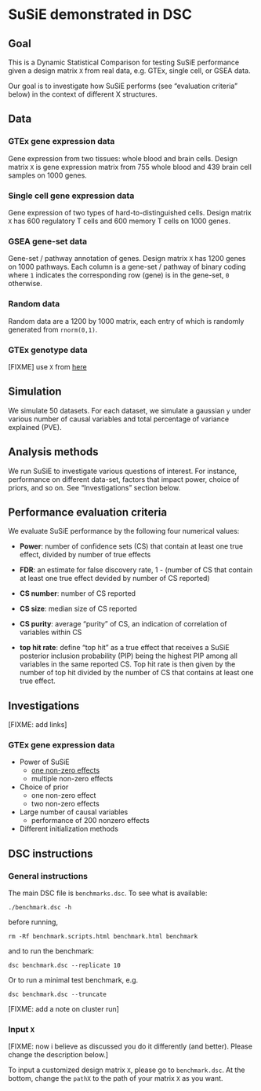 # SuSiE demonstrated in DSC

## Goal

This is a Dynamic Statistical Comparison for testing SuSiE performance given a design matrix `X` from real data, e.g. GTEx, single cell, or GSEA data.

Our goal is to investigate how SuSiE performs (see "evaluation criteria" below) in the context of different X structures.

## Data 

### GTEx gene expression data

Gene expression from two tissues: whole blood and brain cells. Design matrix `X` is gene expression matrix from 755 whole blood and 439 brain cell samples on 1000 genes. 

### Single cell gene expression data

Gene expression of two types of hard-to-distinguished cells. Design matrix `X` has 600 regulatory T cells and 600 memory T cells on 1000 genes.

### GSEA gene-set data

Gene-set / pathway annotation of genes. Design matrix `X` has 1200 genes on 1000 pathways. Each column is a gene-set / pathway of binary coding where `1` indicates the corresponding row (gene) is in the gene-set, `0` otherwise.

### Random data

Random data are a 1200 by 1000 matrix, each entry of which is randomly generated from `rnorm(0,1)`.


### GTEx genotype data

[FIXME] use `X` from [here](https://github.com/stephenslab/susieR/blob/master/inst/data/N3finemapping.rds)

## Simulation

We simulate 50 datasets. For each dataset, we simulate a gaussian `y` under various number of causal variables and total percentage of variance explained (PVE).

## Analysis methods

We run SuSiE to investigate various questions of interest. For instance, performance on different data-set, factors that impact power, choice of priors, and so on. See "Investigations" section below.

## Performance evaluation criteria

We evaluate SuSiE performance by the following four numerical values:

  - **Power**: number of confidence sets (CS) that contain at least one true effect, divided by number of true effects
  - **FDR**: an estimate for false discovery rate, 1 - (number of CS that contain at least one true effect devided by number of CS reported)  

  - **CS number**: number of CS reported

  - **CS size**: median size of CS reported
  
  - **CS purity**: average "purity" of CS, an indication of correlation of variables within CS 
  
  - **top hit rate**: define "top hit" as a true effect that receives a SuSiE posterior inclusion probability (PIP) being the highest PIP among all variables in the same reported CS. Top hit rate is then given by the number of top hit divided by the number of CS that contains at least one true effect.

## Investigations

[FIXME: add links]

### GTEx gene expression data

  - Power of SuSiE
    - [one non-zero effects](analysis/gtex1.html)
    - multiple non-zero effects

  - Choice of prior
    - one non-zero effect 
    - two non-zero effects

  - Large number of causal variables
    - performance of 200 nonzero effects

  - Different initialization methods

## DSC instructions

### General instructions

The main DSC file is `benchmarks.dsc`. To see what is available:

```
./benchmark.dsc -h
```

before running, 
```
rm -Rf benchmark.scripts.html benchmark.html benchmark

```

and to run the benchmark:

```
dsc benchmark.dsc --replicate 10
```

Or to run a minimal test benchmark, e.g.
```
dsc benchmark.dsc --truncate
```

[FIXME: add a note on cluster run]

### Input `X`

[FIXME: now i believe as discussed you do it differently (and better). Please change the description below.]

To input a customized design matrix `X`, please go to `benchmark.dsc`. At the bottom, change the `pathX` to the path of your matrix `X` as you want. 
